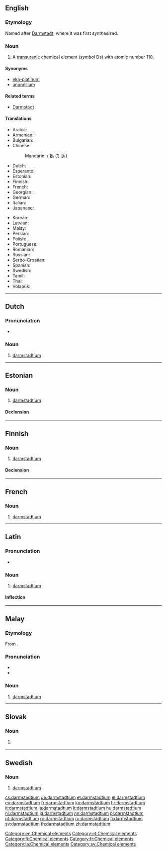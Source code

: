 {{also|Darmstadtium}}
==English==

{{elements|Ds|meitnerium|Mt|roentgenium|Rg}}

===Etymology===
Named after [[w:Darmstadt|Darmstadt]], where it was first synthesized.

===Noun===
{{en-noun|-}}
{{wikipedia}}

# A [[transuranic]] chemical element (''symbol'' Ds) with atomic number 110.

====Synonyms====
* [[eka-platinum]] {{qualifier|used before the element was discovered}}
* [[ununnilium]] {{qualifier|used before the element was officially named}}

====Related terms====
* [[w:Darmstadt|Darmstadt]]

====Translations====
{{trans-top|transuranic chemical element with atomic number 110}}
* Arabic: {{t|ar|دارمشتادتيوم|tr=darmštádtiyum|m}}
* Armenian: {{t|hy|դարմշտադիում|tr=darmštadium|sc=Armn}}
* Bulgarian: {{t|bg|дармщадтий|tr=dármštadtij|m}}
* Chinese:
*: Mandarin: {{t|cmn|鐽}} / [[𫟼]] (钅达)
* Dutch: {{t+|nl|darmstadtium|n}}
* Esperanto: {{t|eo|darmŝtatio}}
* Estonian: {{t|et|darmstadtium}}
* Finnish: {{t+|fi|darmstadtium}}
* French: {{t+|fr|darmstadtium|m}}
* Georgian: {{t|ka|დარმშტატიუმი|tr=darmštatiumi}}
* German: {{t+|de|Darmstadtium|n}}
* Italian: {{t+|it|darmstadtio|m}}
* Japanese: {{t|ja|ダームスタチウム|tr=dāmusutachiumu}}
{{trans-mid}}
* Korean: {{t|ko|다름슈타튬|tr=dareumsyutatyum}}
* Latvian: {{t|lv|darmstadtis}}
* Malay: {{t|ms|darmstadtium}}
* Persian: {{t|fa|دارمشتادیم|tr=dârmeštâdiom|sc=fa-Arab}}
* Polish: {{t|pl|darmsztadt}}, {{t|pl|darmstadt|m}}
* Portuguese: {{t+|pt|darmstádio|m}}
* Romanian: {{t+|ro|darmstadtiu|n}}
* Russian: {{t+|ru|дармштадтий|m|tr=dármštadtij}}
* Serbo-Croatian: {{t|sh|darmstadij|m}}
* Spanish: {{t+|es|darmstadtio|m}}
* Swedish: {{t+|sv|darmstadtium}}
* Tamil: {{t|ta|டாம்ஸ்ராட்டியம்|tr=ţāmsrāţţiyam}}
* Thai: {{t|th|ดาร์มลตัดเชียม|tr=dāmsatatchiam}}
* Volapük: {{t+|vo|darmstatin}}
{{trans-bottom}}

[[Category:en:Chemical elements]]

----

==Dutch==
{{wikipedia|lang=nl}}
{{elements|Ds|meitnerium|Mt|roentgenium|Rg|lang=nl}}

===Pronunciation===
* {{audio|Nl-darmstadtium.ogg|Audio|lang=nl}}

===Noun===
{{nl-noun|n|-|-}}

# [[#English|darmstadtium]]

----

==Estonian==

===Noun===
{{et-noun|darmstadtiumi|darmstadtiumi|par2=darmstadtiumit}}

# [[#English|darmstadtium]]

====Declension====
{{et-decl-seminar|darmstadtium|nopl=1}}
{{et-decl-redel|darmstadtium|nopl=1}}

[[Category:et:Chemical elements]]

----

==Finnish==
{{wikipedia|lang=fi}}

===Noun===
{{fi-noun}}

# [[#English|darmstadtium]]

====Declension====
{{fi-decl-risti|darmstadtium|||a|i=0|nopl=1}}

[[Category:fi:Chemical elements]]

----

==French==

===Noun===
{{fr-noun|m}}

# [[#English|darmstadtium]]

[[Category:fr:Chemical elements]]

----

==Latin==
{{wikipedia|lang=la}}

===Pronunciation===
* {{la-pronunc|darmstadtium}}

===Noun===
{{la-noun|darmstadtium|darmstadtii|darmstadtiī|n|second}}

# [[#English|darmstadtium]]

====Inflection====
{{la-decl-2nd-N|darmstadti}}

[[Category:la:Chemical elements]]

----

==Malay==
{{wikipedia|lang=ms}}
{{elements|Ds|meitnerium|Mt|roentgenium|Rg|lang=ms}}

===Etymology===
From {{etyl|en|ms}} {{term|darmstadtium|lang=en}}.

===Pronunciation===
* {{IPA|[da(r)mstattiom]|[da(r)mstattiəm]|lang=ms}}
* {{rhymes|iom|jom|om|lang=ms}}

===Noun===
{{head|ms|noun}}

# [[#English|darmstadtium]] {{gloss|chemical element}}

----

==Slovak==
{{elements|Ds|meitnerium|Mt|roentgenium|Rg|lang=sk}}

===Noun===
{{sk-noun|g=n|gen=darmstadtia|decl=mesto}}

# {{l|en|darmstadtium}} {{gloss|element}}

----

==Swedish==

===Noun===
{{sv-noun|n}}

# [[#English|darmstadtium]]

[[Category:sv:Chemical elements]]

[[cs:darmstadtium]]
[[de:darmstadtium]]
[[et:darmstadtium]]
[[el:darmstadtium]]
[[eu:darmstadtium]]
[[fr:darmstadtium]]
[[ko:darmstadtium]]
[[hr:darmstadtium]]
[[it:darmstadtium]]
[[la:darmstadtium]]
[[lt:darmstadtium]]
[[hu:darmstadtium]]
[[nl:darmstadtium]]
[[ja:darmstadtium]]
[[nn:darmstadtium]]
[[pl:darmstadtium]]
[[pt:darmstadtium]]
[[ro:darmstadtium]]
[[ru:darmstadtium]]
[[fi:darmstadtium]]
[[sv:darmstadtium]]
[[th:darmstadtium]]
[[zh:darmstadtium]]